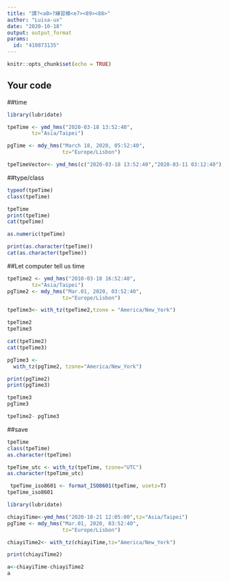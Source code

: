 ---
title: "課?<a0>?練習模<e7><89><88>"
author: "Luisa-ux"
date: "2020-10-18"
output: output_format
params:
  id: "410873135"
---

```{r setup, include=FALSE}
knitr::opts_chunk$set(echo = TRUE)
```

## Your code


##time
```{r}
library(lubridate)
```

```{r}
tpeTime <- ymd_hms("2020-03-18 13:52:40",
        tz="Asia/Taipei")
```

```{r}
pgTime <- mdy_hms("March 18, 2020, 05:52:40",
                  tz="Europe/Lisbon")
```

```{r}
tpeTimeVector<- ymd_hms(c("2020-03-18 13:52:40","2020-03-11 03:12:40"),tz="Asia/Taipei")
```

##type/class

```{r}
typeof(tpeTime)
class(tpeTime)
```

```{r}
tpeTime
print(tpeTime)
cat(tpeTime)
```

```{r}
as.numeric(tpeTime)
```
```{r}
print(as.character(tpeTime))
cat(as.character(tpeTime))
```

##Let computer tell us time 

```{r}
tpeTime2 <- ymd_hms("2010-03-18 16:52:40",
        tz="Asia/Taipei")
pgTime2 <- mdy_hms("Mar.01, 2020, 03:52:40",
                  tz="Europe/Lisbon")
```

```{r}
tpeTime3<- with_tz(tpeTime2,tzone = "America/New_York")
```

```{r}
tpeTime2
tpeTime3
```

```{r}
cat(tpeTime2)
cat(tpeTime3)
```

```{r}
pgTime3 <- 
  with_tz(pgTime2, tzone="America/New_York")

print(pgTime2)
print(pgTime3)
```

```{r}
tpeTime3
pgTime3
```

```{r}
tpeTime2- pgTime3
```

##save

```{r}
tpeTime
class(tpeTime)
as.character(tpeTime)
```
```{r}
tpeTime_utc <- with_tz(tpeTime, tzone="UTC")
as.character(tpeTime_utc)
```

```{r}
 tpeTime_iso8601 <- format_ISO8601(tpeTime, usetz=T)
tpeTime_iso8601
```


```{r}
library(lubridate)
```

```{r}
chiayiTime<-ymd_hms("2020-10-21 12:05:00",tz="Asia/Taipei")
pgTime <- mdy_hms("Mar.01, 2020, 03:52:40",
                  tz="Europe/Lisbon")

chiayiTime2<- with_tz(chiayiTime,tz="America/New_York")

print(chiayiTime2)
```
```{r}
a<-chiayiTime-chiayiTime2
a
```

```{r}

```

